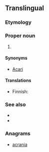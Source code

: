 {{also|acarina}}
==Translingual==
{{rfi|mul}}

===Etymology===
{{suffix|mul|Acarus|ina}}

===Proper noun===
{{taxoninfl}}

# {{taxon|subclass|class|Arachnida|includes the [[mite]]s and [[tick]]s. Many species are [[parasitic]], and cause diseases like the itch and [[mange]]}}

====Synonyms====
* [[Acari]]

====Translations====
{{trans-top|sub-class of Arachnida}}
* Finnish: {{t|fi|punkit|p}}
{{trans-mid}}
{{trans-bottom}}

===See also===
* {{pedia}}
* {{specieslite|Acari}}

{{C|mul|Mites and ticks}}
===Anagrams===
* [[acrania#English|acrania]]